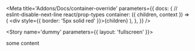
<Meta
  title='Addons/Docs/container-override'
  parameters={{
    docs: {
      // eslint-disable-next-line react/prop-types
      container: ({ children, context }) => (
        <DocsContainer context={context}>
          <div style={{ border: '5px solid red' }}>{children}</div>
        </DocsContainer>
      ),
    },
  }}
/>

<Story name='dummy' parameters={{ layout: 'fullscreen' }}><div>some content</div></Story>
